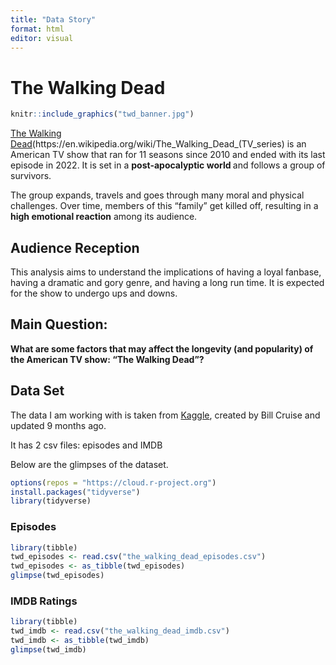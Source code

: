 ```yaml
---
title: "Data Story"
format: html
editor: visual
---
```


# The Walking Dead

```r
knitr::include_graphics("twd_banner.jpg")
```

[The Walking Dead](https://en.wikipedia.org/wiki/The_Walking_Dead_(TV_series) is an American TV show that ran for 11 seasons since 2010 and ended with its last episode in 2022. It is set in a <b> post-apocalyptic world </b> and follows a group of survivors. 

The group expands, travels and goes through many moral and physical challenges. Over time, members of this "family" get killed off, resulting in a <b>high emotional reaction</b> among
its audience.

## Audience Reception

This analysis aims to understand the implications of having a loyal fanbase, having a dramatic and gory genre, and having a long run time. It is expected for the show to undergo ups and downs. 

## Main Question:
**What are some factors that may affect the longevity (and
popularity) of the American TV show: "The Walking Dead"?**

## Data Set 

The data I am working with is taken from [Kaggle](https://www.kaggle.com/datasets/bcruise/the-walking-dead-episodes?resource=download), created by Bill Cruise and updated 9 months ago. 

It has 2 csv files: episodes and IMDB

Below are the glimpses of the dataset. 
```r
options(repos = "https://cloud.r-project.org")
install.packages("tidyverse")
library(tidyverse)
```

### Episodes
```r
library(tibble)
twd_episodes <- read.csv("the_walking_dead_episodes.csv")
twd_episodes <- as_tibble(twd_episodes)
glimpse(twd_episodes)
```

### IMDB Ratings
```r
library(tibble)
twd_imdb <- read.csv("the_walking_dead_imdb.csv")
twd_imdb <- as_tibble(twd_imdb)
glimpse(twd_imdb)
```
